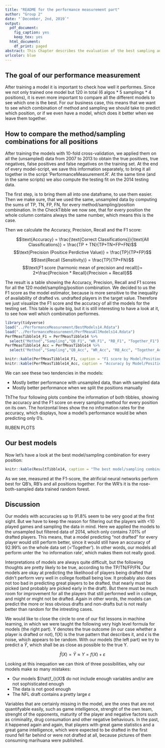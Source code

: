 ```yaml
---
title: "README for the performance measurement part"
author: "Group 2"
date: "`December, 2nd, 2019`"
output:
  pdf_document:
    fig_caption: yes
    keep_tex: yes
  html_document:
    df_print: paged
abstract: This Chapter describes the evaluation of the best sampling and model combination, which is computed in the script 'PerformanceMeasurement.R'.
urlcolor: blue
---
```

## The goal of our performance measurement
After training a model it is important to check how well it performes. Since we not only trained one model but 120 in total (6 algos * 5 samplings * 4 positions), it is even more important to compare all the different models to see which one is the best. For our business case, this means that we want to see which combination of method and sampling we should take to predict which position, or if we even have a model, which does it better when we leave them together.

## How to compare the method/sampling combinations for all positions
After training the models with 10-fold cross-validation, we applied them on all the (unsampled) data from 2007 to 2013 to obtain the true positives, true negatives, false positives and false negatives on the training set. At the end of every model-script, we save this information separately, to bring it all together in the script 'PerformanceMeasurement.R'. At the same time (and in the same scripts) we also compute the testing fit on the 2014 testing data.

The first step, is to bring them all into one dataframe, to use them easier. Then we make sure, that we used the same, unsampled data by computing the sums of TP, TN, FP, FN, for every method/sampling/position combination. In the CheckTibble we now see, that for every position the whole column contains always the same number, which means this is the case.

Then we calculate the Accuracy, Precision, Recall and the F1 score:

$$\text{Accuracy} = \frac{\text{Correct Classifications}}{\text{All Classifications}} = \frac{TP + TN}{TP+TN+FP+FN}$$
$$\text{Precision (Positice Perdictive Value)} = \frac{TP}{TP+FP}$$
$$\text{Recall (Sensitivity)} = \frac{TP}{TP+FN}$$
$$\text{F1 score (harmonic mean of precision and recall)}= 2*\frac{Precision * Recall}{Precision + Recall}$$

The result is a table showing the Accuracy, Precision, Recall and F1 scores for all the 120 model/sampling/position combination. We decided to us the F1 score as the model estimator, because is more sensitive to the inequality of availability of drafted vs. undrafted players in the target value. Therefore we just visualize the F1 score and the accuracy of all the models for the testing set. This table is quite big, but it is still interesting to have a look at it, to see how well which combination performes.

\newpage

```r
library(tidyverse)
load("../PerformanceMeasurement/BestModels14.Rdata")
load("../PerformanceMeasurement/PerfMeasAllModels14.Rdata")
PerfMeasTibble14_F1 = PerfMeasTibble14 %>%
  select("Method","Sampling","QB_F1", "WR_F1", "RB_F1", "Together_F1")
PerfMeasTibble14_Acc = PerfMeasTibble14 %>%
  select("Method","Sampling","QB_Acc", "WR_Acc", "RB_Acc", "Together_Acc")
```
```r
knitr::kable(PerfMeasTibble14_F1, caption = "F1 score by Model/Position and Sampling on 2014 unsampled testing data", digits=4)
knitr::kable(PerfMeasTibble14_Acc, caption = "Accuracy by Model/Position and Sampling on 2014 unsampled testing data", digits=4)
```

We can see these two tendencies in the models:

* Mostly better performance with unsampled data, than with sampled data
* Mostly better performance when we split the positions manually

ThThe four following plots combine the information of both tibbles, showing the accuracy and the F1 score on every sampling method for every position on its own. The horizontal lines show the no information rates for the accuracy, which displays, how a model's performance would be when predicting only 0's.



RUBEN PLOTS



## Our best models
Now let's have a look at the best model/sampling combination for every position:

```r
knitr::kable(ResultTibble14, caption = "The best model/sampling combinations by position", digits=4)
```

As we see, measured at the F1-score, the atrificial neural networks perform best for QB's, RB's and all positions together. For the WR's it is the rose-both-sampled data trained random forest.


## Discussion
Our models with accuracies up to 91.8% seem to be very good at the first sight. But we have to keep the reason for filtering out the players with <10 played games and sampling the data in mind. Here we applied the models to the unsampled but filtered data of 2014, which only contains 7.01% of drafted players. This means, that a model predicting "not drafted" for every player would still perform better, since it would still have an accuracy of 92.99% on the whole data set (='Together'). In other words, our models all perform unter the 'no information rate', which makes them not really good.

Interpretations of models are always quite difficult, but the following thoughts are pretty likely to be true, according to the TP/TN/FP/FN. Our models are okay at predicting the likelihood of players being drafted that didn't perform very well in college football being low. It probably also does not too bad in predicting great players to be drafted, that nearly must be picked (and probably are picked early in the draft). But there must be much room for improvement for all the players that still performed well in college, and might or might not be drafted. Again in other words, the models can predict the more or less obvious drafts and non-drafts but is not really better than random for the intresting cases.

We would like to close the circle to one of our fist lessons in machine learning, in which we were taught the following very high level formula for models (the right part). Y denotes the true outcome (in our case whether a player is drafted or not), f(X) is the true pattern that describes it, and $\epsilon$ is the noise, which appears to be random. With our models (the left part) we try to predict a $\hat{Y}$, which shall be as close as possible to the true Y.

$$\hat{f}(X) = \hat{Y} \approx Y = f(X) + \varepsilon$$

Looking at this inequation we can think of three possibilities, why our models make so many mistakes:

* Our models $\hat{f_i}(X)$ do not include enough variables and/or are not sophisticated enough
* The data is not good enough
* The NFL draft contains a pretty large $\varepsilon$

Variables that are certainly missing in the model, are the ones that are not quantifyable easily, such as game intelligence, strenght of the own team, strenght of the opponents, maturity of the player and negative factors such as criminality, drug consumation and other negative behaviours. In the past, it happened again and again, that players with great game statistics and a great game intelligence, which were expected to be drafted in the first round fell far behind or were not drafted at all, because pictures of them consuming marihuana were published. 
